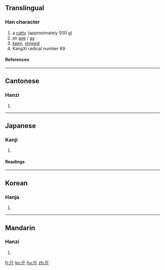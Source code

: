{{see|觔}}

==Translingual==
{{Han stroke|[[Image:斤-order.gif]]}}
===Han character===
{{Han char|rn=69|rad=斤|as=00|sn=4|four=7222<sub>1</sub>|canj=竹一中 (HML)}}
# a [[catty]] (approximately 500 g)
# an [[axe]] / [[ax]]
# [[keen]], [[shrewd]]
# KangXi radical number 69
====References====
{{Han ref|kx=0479.040|dkj=13534|dj=0837.230|hdz=32022.010|uh=65A4|ud=26020|bh=A4E7|bd=42215}}

----

==Cantonese==
===Hanzi===
{{yue-hanzi|jyut=|y=gan1}}
# {{defn|Cantonese}}

----
==Japanese==
===Kanji===
{{ja-kanji|grade=c|rs=斤00}}
# {{defn|Japanese}} 
====Readings====
{{ja-readings|on=[[きん]] (kin), [[こん]] (kon)|kun=[[おの]] (ono)}}

----
==Korean==
===Hanja===
{{ko-hanja|hangeul=근|eumhun=|rv=geun|mr=kŭn|y=kun}}
# {{defn|Korean}}

----
==Mandarin==
===Hanzi===
{{cmn-hanzi|pin=[[jīn]] (jin1)|wg=chin<sup>1</sup>}}
# {{defn|Mandarin}}

[[fr:斤]]
[[ko:斤]]
[[hu:斤]]
[[zh:斤]]